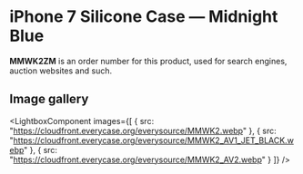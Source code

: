 
# iPhone 7 Silicone Case — Midnight Blue

<Callout type='info' emoji='👉🏻'>**MMWK2ZM** is an order number for this product, used for search engines, auction websites and such.</Callout>

## Image gallery

<LightboxComponent
    images={[
      {
        src: "https://cloudfront.everycase.org/everysource/MMWK2.webp"
      },
      {
        src: "https://cloudfront.everycase.org/everysource/MMWK2_AV1_JET_BLACK.webp"
      },
      {
        src: "https://cloudfront.everycase.org/everysource/MMWK2_AV2.webp"
      }
    ]}
  />
